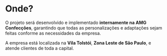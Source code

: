 # Onde?

O projeto será desenvolvido e implementado **internamente na AMG Confecções**, garantindo que todas as personalizações e adaptações sejam feitas conforme as necessidades da empresa.

A empresa está localizada na **Vila Tolstói**, **Zona Leste de São Paulo**, e atende clientes de toda a capital.

